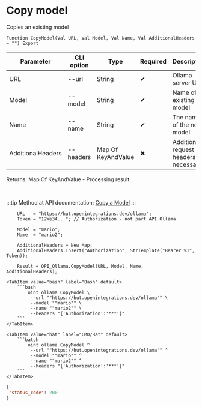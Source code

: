 ﻿---
sidebar_position: 5
description: Copy model and other functions to work with Ollama in the Open Integration Package, a free open-source integration library for 1C:Enterprise 8, OneScript and CLI
keywords: [1C, 1С, 1С:Enterprise, 1С:Enterprise 8.3, API, Integration, Services, Exchange, OneScript, CLI, Ollama]
---


# Copy model
 Copies an existing model



`Function CopyModel(Val URL, Val Model, Val Name, Val AdditionalHeaders = "") Export`

  | Parameter | CLI option | Type | Required | Description |
  |-|-|-|-|-|
  | URL | --url | String | &#x2714; | Ollama server URL |
  | Model | --model | String | &#x2714; | Name of existing model |
  | Name | --name | String | &#x2714; | The name of the new model |
  | AdditionalHeaders | --headers | Map Of KeyAndValue | &#x2716; | Additional request headers, if necessary |

  
  Returns:  Map Of KeyAndValue - Processing result

<br/>

:::tip
Method at API documentation: [Copy a Model](https://github.com/ollama/ollama/blob/main/docs/api.md#copy-a-model)
:::
<br/>



```bsl title="1C:Enterprise/OneScript code example"
    URL   = "https://hut.openintegrations.dev/ollama";
    Token = "12We34..."; // Authorization - not part API Ollama

    Model = "mario";
    Name  = "mario2";

    AdditionalHeaders = New Map;
    AdditionalHeaders.Insert("Authorization", StrTemplate("Bearer %1", Token));

    Result = OPI_Ollama.CopyModel(URL, Model, Name, AdditionalHeaders);
```
 

 <Tabs>
  
    <TabItem value="bash" label="Bash" default>
        ```bash
            oint ollama CopyModel \
             --url ""https://hut.openintegrations.dev/ollama"" \
             --model ""mario"" \
             --name ""mario2"" \
             --headers "{'Authorization':'***'}"
        ```
    </TabItem>
  
    <TabItem value="bat" label="CMD/Bat" default>
        ```batch
            oint ollama CopyModel ^
             --url ""https://hut.openintegrations.dev/ollama"" ^
             --model ""mario"" ^
             --name ""mario2"" ^
             --headers "{'Authorization':'***'}"
        ```
    </TabItem>
</Tabs>


```json title="Result"
{
 "status_code": 200
}
```
